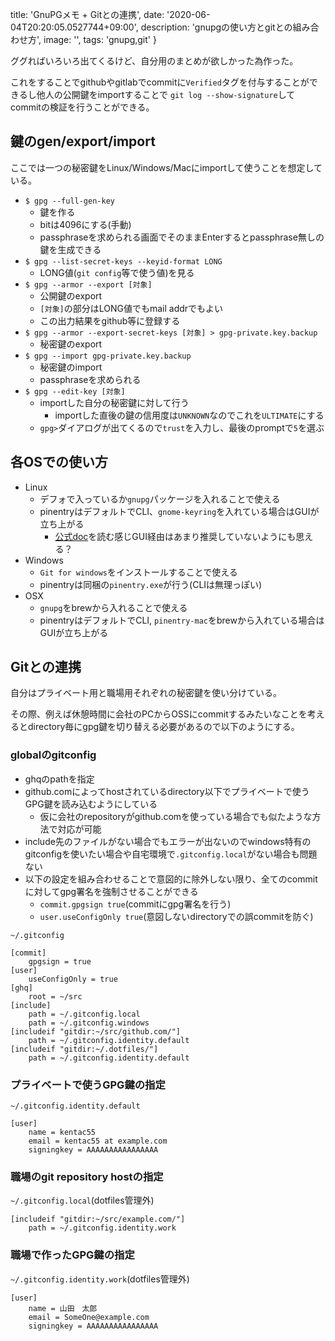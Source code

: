 
  title: 'GnuPGメモ + Gitとの連携',
  date: '2020-06-04T20:20:05.0527744+09:00',
  description: 'gnupgの使い方とgitとの組み合わせ方',
  image: '',
  tags: 'gnupg,git'
}

ググればいろいろ出てくるけど、自分用のまとめが欲しかった為作った。

これをすることでgithubやgitlabでcommitに`Verified`タグを付与することができるし他人の公開鍵をimportすることで
`git log --show-signature`してcommitの検証を行うことができる。

## 鍵のgen/export/import

ここでは一つの秘密鍵をLinux/Windows/Macにimportして使うことを想定している。

- `$ gpg --full-gen-key`
    - 鍵を作る
    - bitは4096にする(手動)
    - passphraseを求められる画面でそのままEnterするとpassphrase無しの鍵を生成できる
- `$ gpg --list-secret-keys --keyid-format LONG`
    - LONG値(`git config`等で使う値)を見る
- `$ gpg --armor --export [対象]`
    - 公開鍵のexport
    - `[対象]`の部分はLONG値でもmail addrでもよい
    - この出力結果をgithub等に登録する
- `$ gpg --armor --export-secret-keys [対象] > gpg-private.key.backup`
    - 秘密鍵のexport
- `$ gpg --import gpg-private.key.backup`
    - 秘密鍵のimport
    - passphraseを求められる
- `$ gpg --edit-key [対象]`
    - importした自分の秘密鍵に対して行う
        - importした直後の鍵の信用度は`UNKNOWN`なのでこれを`ULTIMATE`にする
    - `gpg>`ダイアログが出てくるので`trust`を入力し、最後のpromptで`5`を選ぶ

## 各OSでの使い方

- Linux
    - デフォで入っているか`gnupg`パッケージを入れることで使える
    - pinentryはデフォルトでCLI、`gnome-keyring`を入れている場合はGUIが立ち上がる
        - [公式doc](https://wiki.gnupg.org/GnomeKeyring)を読む感じGUI経由はあまり推奨していないようにも思える？
- Windows
    - `Git for windows`をインストールすることで使える
    - pinentryは同梱の`pinentry.exe`が行う(CLIは無理っぽい)
- OSX
    - `gnupg`をbrewから入れることで使える
    - pinentryはデフォルトでCLI, `pinentry-mac`をbrewから入れている場合はGUIが立ち上がる

## Gitとの連携

自分はプライベート用と職場用それぞれの秘密鍵を使い分けている。

その際、例えば休憩時間に会社のPCからOSSにcommitするみたいなことを考えるとdirectory毎にgpg鍵を切り替える必要があるので以下のようにする。

### globalのgitconfig

- ghqのpathを指定
- github.comによってhostされているdirectory以下でプライベートで使うGPG鍵を読み込むようにしている
    - 仮に会社のrepositoryがgithub.comを使っている場合でも似たような方法で対応が可能
- include先のファイルがない場合でもエラーが出ないのでwindows特有のgitconfigを使いたい場合や自宅環境で`.gitconfig.local`がない場合も問題ない
- 以下の設定を組み合わせることで意図的に除外しない限り、全てのcommitに対してgpg署名を強制させることができる
    - `commit.gpgsign true`(commitにgpg署名を行う)
    - `user.useConfigOnly true`(意図しないdirectoryでの誤commitを防ぐ)

`~/.gitconfig`

```
[commit]
	gpgsign = true
[user]
	useConfigOnly = true
[ghq]
	root = ~/src
[include]
	path = ~/.gitconfig.local
	path = ~/.gitconfig.windows
[includeif "gitdir:~/src/github.com/"]
	path = ~/.gitconfig.identity.default
[includeif "gitdir:~/.dotfiles/"]
	path = ~/.gitconfig.identity.default
```

### プライベートで使うGPG鍵の指定

`~/.gitconfig.identity.default`

```
[user]
	name = kentac55
	email = kentac55 at example.com
	signingkey = AAAAAAAAAAAAAAAA
```

### 職場のgit repository hostの指定

`~/.gitconfig.local`(dotfiles管理外)

```
[includeif "gitdir:~/src/example.com/"]
	path = ~/.gitconfig.identity.work
```

### 職場で作ったGPG鍵の指定

`~/.gitconfig.identity.work`(dotfiles管理外)

```
[user]
	name = 山田　太郎
	email = SomeOne@example.com
	signingkey = AAAAAAAAAAAAAAAA
```

